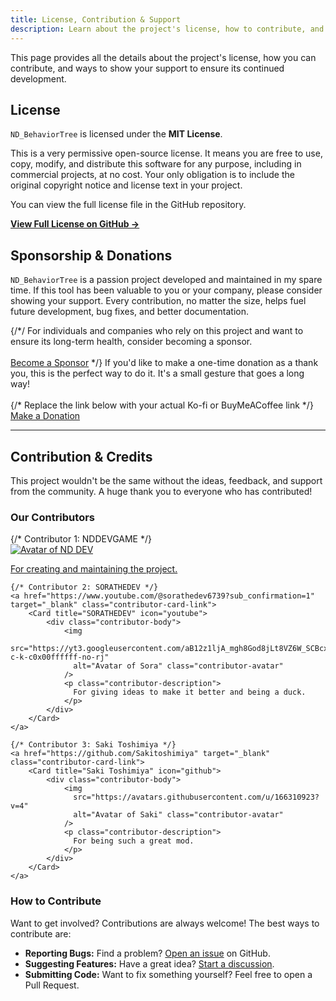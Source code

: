 ```yaml
---
title: License, Contribution & Support
description: Learn about the project's license, how to contribute, and ways to support its development.
---
```


This page provides all the details about the project's license, how you can contribute, and ways to show your support to ensure its continued development.

## License

`ND_BehaviorTree` is licensed under the **MIT License**.

<Aside type="note">
This is a very permissive open-source license. It means you are free to use, copy, modify, and distribute this software for any purpose, including in commercial projects, at no cost. Your only obligation is to include the original copyright notice and license text in your project.
</Aside>

You can view the full license file in the GitHub repository.

[**View Full License on GitHub →**](https://github.com/NDDEVVlog/ND_BehaviorTree/blob/main/LICENSE)

## Sponsorship & Donations

`ND_BehaviorTree` is a passion project developed and maintained in my spare time. If this tool has been valuable to you or your company, please consider showing your support. Every contribution, no matter the size, helps fuel future development, bug fixes, and better documentation.

<CardGrid>
    {/*<Card title="Sponsor on GitHub" icon="heart">/
        For individuals and companies who rely on this project and want to ensure its long-term health, consider becoming a sponsor. 
        <br/><br/>
        <a href="https://github.com/sponsors/NDDEVVlog" target="_blank" class="sl-button">Become a Sponsor</a>
    </Card>*/}
    <Card title="Buy Me a Coffee" icon="café">
        If you'd like to make a one-time donation as a thank you, this is the perfect way to do it. It's a small gesture that goes a long way!
        <br/><br/>
        {/* Replace the link below with your actual Ko-fi or BuyMeACoffee link */}
        <a href="https://ko-fi.com/nddevgame" target="_blank" class="sl-button sl-button--secondary">Make a Donation</a>
    </Card>
</CardGrid>

---

## Contribution & Credits

This project wouldn't be the same without the ideas, feedback, and support from the community. A huge thank you to everyone who has contributed!

### Our Contributors

<CardGrid>
    {/* Contributor 1: NDDEVGAME */}
    <a href="https://github.com/NDDEVVlog" target="_blank" class="contributor-card-link">
        <Card title="NDDEVGAME" icon="github">
            <div class="contributor-body">
                <img 
                  src="https://avatars.githubusercontent.com/u/111946313?v=4" 
                  alt="Avatar of ND DEV" class="contributor-avatar" 
                />
                <p class="contributor-description">
                  For creating and maintaining the project.
                </p>
            </div>
        </Card>
    </a>
    
    {/* Contributor 2: SORATHEDEV */}
    <a href="https://www.youtube.com/@sorathedev6739?sub_confirmation=1" target="_blank" class="contributor-card-link">
        <Card title="SORATHEDEV" icon="youtube">
            <div class="contributor-body">
                <img 
                  src="https://yt3.googleusercontent.com/aB12z1ljA_mgh8God8jLt8VZ6W_SCBcxZ4_0ctOogUyaE4WgPXHo2BjgV9ZbV6frEppP6QCS=s160-c-k-c0x00ffffff-no-rj" 
                  alt="Avatar of Sora" class="contributor-avatar" 
                />
                <p class="contributor-description">
                  For giving ideas to make it better and being a duck.
                </p>
            </div>
        </Card>
    </a>

    {/* Contributor 3: Saki Toshimiya */}
    <a href="https://github.com/Sakitoshimiya" target="_blank" class="contributor-card-link">
        <Card title="Saki Toshimiya" icon="github">
            <div class="contributor-body">
                <img 
                  src="https://avatars.githubusercontent.com/u/166310923?v=4" 
                  alt="Avatar of Saki" class="contributor-avatar" 
                />
                <p class="contributor-description">
                  For being such a great mod.
                </p>
            </div>
        </Card>
    </a>
</CardGrid>

### How to Contribute

Want to get involved? Contributions are always welcome! The best ways to contribute are:
-   **Reporting Bugs:** Find a problem? [Open an issue](https://github.com/NDDEVVlog/ND_BehaviorTree/issues) on GitHub.
-   **Suggesting Features:** Have a great idea? [Start a discussion](https://github.com/NDDEVVlog/ND_BehaviorTree/discussions).
-   **Submitting Code:** Want to fix something yourself? Feel free to open a Pull Request.